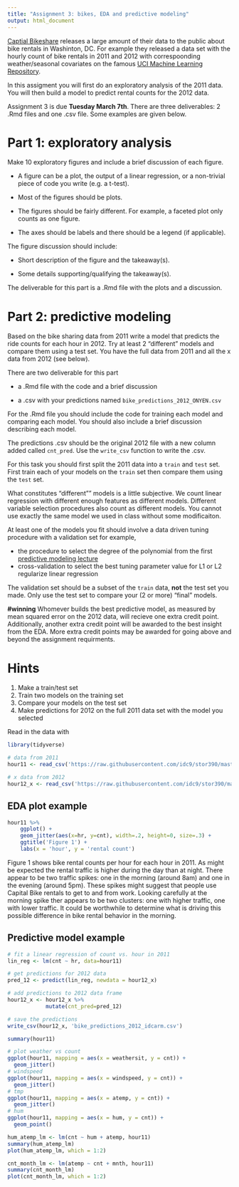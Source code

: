 ```yaml
---
title: "Assignment 3: bikes, EDA and predictive modeling"
output: html_document
---
```


[Captial Bikeshare](https://www.capitalbikeshare.com/) releases a large amount of their data to the public about bike rentals in Washinton, DC. For example they released a data set with the hourly count of bike rentals in 2011 and 2012 with correspoonding weather/seasonal covariates on the famous [UCI Machine Learning Repository](https://archive.ics.uci.edu/ml/datasets/Bike+Sharing+Dataset).

In this assigment you will first do an exploratory analysis of the 2011 data. You will then build a model to predict rental counts for the 2012 data. 

Assignment 3 is due **Tuesday March 7th**. There are three deliverables: 2 .Rmd files and one .csv file. Some examples are given below.

# Part 1: exploratory analysis

Make 10 exploratory figures and include a brief discussion of each figure.

- A figure can be a plot, the output of a linear regression, or a non-trivial piece of code you write (e.g. a t-test).

- Most of the figures should be plots. 

- The figures should be fairly different. For example, a faceted plot only counts as one figure.

- The axes should be labels and there should be a legend (if applicable).

The figure discussion should include:

- Short description of the figure and the takeaway(s).

- Some details supporting/qualifying the takeaway(s).

The deliverable for this part is a .Rmd file with the plots and a discussion.


# Part 2: predictive modeling

Based on the bike sharing data from 2011 write a model that predicts the ride counts for each hour in 2012. Try at least 2 "different" models and compare them using a test set. You have the full data from 2011 and all the x data from 2012 (see below). 

There are two deliverable for this part

- a .Rmd file with the code and a brief discussion

- a .csv with your predictions named `bike_predictions_2012_ONYEN.csv`

For the .Rmd file you should include the code for training each model and comparing each model. You should also include a brief discussion describing each model.

The predictions .csv should be the original 2012 file with a new column added called `cnt_pred`. Use the `write_csv` function to write the .csv. 

For this task you should first split the 2011 data into a `train` and `test` set. First train each of your models on the `train` set then compare them using the `test` set. 

What constitutes "different"" models is a little subjective. We count linear regression with different enough features as different models. Different variable selection procedures also count as different models. You cannot use exactly the same model we used in class without some modificaiton.

At least one of the models you fit should involve a data driven tuning procedure with a validation set for example,

- the procedure to select the degree of the polynomial from the first [predictive modeling lecture](https://idc9.github.io/stor390/notes/predictive_modeling/predictive_modeling.html)
- cross-validation to select the best tuning parameter value for L1 or L2 regularize linear regression
    
The validation set should be a subset of the `train` data, **not** the test set you made. Only use the test set to compare your (2 or more) "final" models.


**#winning** Whomever builds the best predictive model, as measured by mean squared error on the 2012 data, will recieve one extra credit point. Additionally, another extra credit point will be awarded to the best insight from the EDA. More extra credit points may be awarded for going above and beyond the assignment requirments. 

# Hints

1. Make a train/test set
2. Train two models on the training set
3. Compare your models on the test set
4. Make predictions for 2012 on the full 2011 data set with the model you selected

Read in the data with 
```r
library(tidyverse)

# data from 2011
hour11 <- read_csv('https://raw.githubusercontent.com/idc9/stor390/master/data/bikes_2011.csv')

# x data from 2012
hour12_x <- read_csv('https://raw.githubusercontent.com/idc9/stor390/master/data/bikes_12_x.csv')
```


## EDA plot example


```r
hour11 %>% 
    ggplot() +
    geom_jitter(aes(x=hr, y=cnt), width=.2, height=0, size=.3) +
    ggtitle('Figure 1') +
    labs(x = 'hour', y = 'rental count')
```

Figure 1 shows bike rental counts per hour for each hour in 2011. As might be expected the rental traffic is higher during the day than at night. There appear to be two traffic spikes: one in the morning (around 8am) and one in the evening (around 5pm). These spikes might suggest that people use Capital Bike rentals to get to and from work. Looking carefully at the morning spike ther appears to be two clusters: one with higher traffic, one with lower traffic. It could be worthwhile to determine what is driving this possible difference in bike rental behavior in the morning.


## Predictive model example

```r
# fit a linear regression of count vs. hour in 2011
lin_reg <- lm(cnt ~ hr, data=hour11)

# get predictions for 2012 data
pred_12 <- predict(lin_reg, newdata = hour12_x)

# add predictions to 2012 data frame
hour12_x <- hour12_x %>% 
            mutate(cnt_pred=pred_12)

# save the predictions
write_csv(hour12_x, 'bike_predictions_2012_idcarm.csv')
```


```r
summary(hour11)

# plot weather vs count
ggplot(hour11, mapping = aes(x = weathersit, y = cnt)) + 
  geom_jitter()
# windspeed
ggplot(hour11, mapping = aes(x = windspeed, y = cnt)) + 
  geom_jitter()
# tmp
ggplot(hour11, mapping = aes(x = atemp, y = cnt)) + 
  geom_jitter()
# hum
ggplot(hour11, mapping = aes(x = hum, y = cnt)) + 
  geom_point()

hum_atemp_lm <- lm(cnt ~ hum + atemp, hour11)
summary(hum_atemp_lm)
plot(hum_atemp_lm, which = 1:2)

cnt_month_lm <- lm(atemp ~ cnt + mnth, hour11)
summary(cnt_month_lm)
plot(cnt_month_lm, which = 1:2)


```

